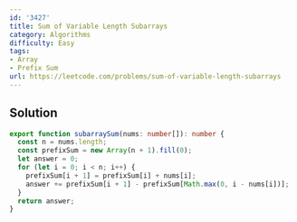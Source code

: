 ```yaml
---
id: '3427'
title: Sum of Variable Length Subarrays
category: Algorithms
difficulty: Easy
tags:
- Array
- Prefix Sum
url: https://leetcode.com/problems/sum-of-variable-length-subarrays
---
```


## Solution

```typescript filename="solution.ts" copy
export function subarraySum(nums: number[]): number {
  const n = nums.length;
  const prefixSum = new Array(n + 1).fill(0);
  let answer = 0;
  for (let i = 0; i < n; i++) {
    prefixSum[i + 1] = prefixSum[i] + nums[i];
    answer += prefixSum[i + 1] - prefixSum[Math.max(0, i - nums[i])];
  }
  return answer;
}
```

